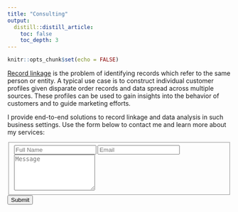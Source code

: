 ```yaml
---
title: "Consulting"
output:
  distill::distill_article:
    toc: false
    toc_depth: 3
---
```


```r
knitr::opts_chunk$set(echo = FALSE)
```

[Record linkage](https://en.wikipedia.org/wiki/Record_linkage) is the problem of identifying records which refer to the same person or entity. A typical use case is to construct individual customer profiles given disparate order records and data spread across multiple sources. These profiles can be used to gain insights into the behavior of customers and to guide marketing efforts.

I provide end-to-end solutions to record linkage and data analysis in such business settings. Use the form below to contact me and learn more about my services: 


<form id="fs-frm" name="simple-contact-form" accept-charset="utf-8" action="https://formspree.io/f/meqnoddy" method="post">
  <fieldset id="fs-frm-inputs">
    <label for="full-name"></label>
    <input type="text" name="name" id="full-name" placeholder="Full Name" required="">
    <label for="email-address"></label>
    <input type="email" name="_replyto" id="email-address" placeholder="Email" required="">
    <label for="message"></label>
    <textarea rows="5" name="message" id="message" placeholder="Message" required=""></textarea>
    <input type="hidden" name="_subject" id="email-subject" value="Contact Form Submission">
  </fieldset>
  
  <input id="form_button" type="submit" value="Submit">
</form>


